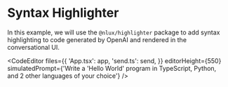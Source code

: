 
# Syntax Highlighter

In this example, we will use the `@nlux/highlighter` package to add syntax highlighting to code generated
by OpenAI and rendered in the conversational UI.

<CodeEditor
    files={{
        'App.tsx': app,
        'send.ts': send,
    }}
    editorHeight={550}
    simulatedPrompt={'Write a \'Hello World\' program in TypeScript, Python, and 2 other languages of your choice'}
/>
